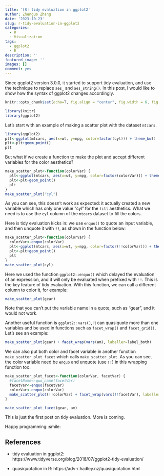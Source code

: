 ```yaml
---
title: '[R] tidy evaluation in ggplot2'
author: Zhenguo Zhang
date: '2023-10-23'
slug: r-tidy-evaluation-in-ggplot2
categories:
  - R
  - Visualization
tags:
  - ggplot2
  - R
description: ''
featured_image: ''
images: []
comment: yes
---
```


Since ggplot2 version 3.0.0, it started to support tidy evaluation, and use
the technique to replace `aes_` and `aes_string()`. In this post, I would like
to show how the syntax of ggplot2 changes accordingly.

```r
knitr::opts_chunk$set(echo=T, fig.align = "center", fig.width = 6, fig.height = 5, dpi=150, warning=FALSE)
```

```r
library(knitr)
library(ggplot2)
```

Let's start with an example of making a scatter plot with the
dataset `mtcars`.

```r
library(ggplot2)
plt<-ggplot(mtcars, aes(x=wt, y=mpg, color=factor(cyl))) + theme_bw()
plt<-plt+geom_point()
plt
```


But what if we create a function to make the plot and accept different variables for
the color aesthetics? 

```r
make_scatter_plot<-function(colorVar) {
  plt<-ggplot(mtcars, aes(x=wt, y=mpg, color=factor(colorVar))) + theme_bw()
  plt<-plt+geom_point()
  plt
}
make_scatter_plot("cyl")
```


As you can see, this doesn't work as expected: it actually created a new variable
which has only one value "cyl" for the `fill` aesthetics. What we need is to use the
`cyl` column of the `mtcars` dataset to fill the colors.

Here is tidy evaluation kicks in: we use `enquo()` to quote an input variable, and
then unquote it with `!!`, as shown in the function below:


```r
make_scatter_plot<-function(colorVar) {
  colorVar<-enquo(colorVar)
  plt<-ggplot(mtcars, aes(x=wt, y=mpg, color=factor(!!colorVar))) + theme_bw()
  plt<-plt+geom_point()
  plt
}
make_scatter_plot(cyl)
```


Here we used the function `ggplot2::enquo()` which delayed the evaluation of an expression,
and it will only be evaluated when prefixed with `!!`. This is the key feature of tidy evaluation.
With this function, we can call a different column to color it, for example:

```r
make_scatter_plot(gear)
```


Note that you can't put the variable name in a quote, such as "gear", and it would not work.

Another useful function is `ggplot2::vars()`, it can quasiquote more than one variables and 
be used in functions such as `facet_wrap()` and `facet_grid()`. Let's see an example:

```r
make_scatter_plot(gear) + facet_wrap(vars(am), labeller=label_both)

```


We can also put both color and facet variable in another function `make_scatter_plot_facet`
which calls `make_scatter_plot`. As you can see, the color variable need be `enquo` and unquote
(use `!!`) in this wrapping function too.

```r
make_scatter_plot_facet<-function(colorVar, facetVar) {
  #facetName<-quo_name(facetVar)
  facetVar<-enquo(facetVar)
  colorVar<-enquo(colorVar)
  make_scatter_plot(!!colorVar) + facet_wrap(vars(!!facetVar), labeller=label_both)
}

make_scatter_plot_facet(gear, am)

```


This is just the first post on tidy evaluation. More is coming.

Happy programming :smile:

## References

- tidy evaluation in ggplot2: https://www.tidyverse.org/blog/2018/07/ggplot2-tidy-evaluation/

- quasiquotation in R: https://adv-r.hadley.nz/quasiquotation.html
